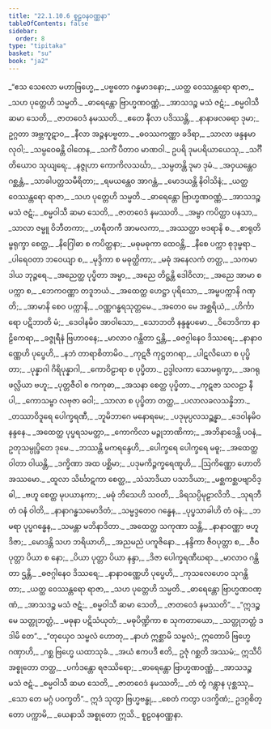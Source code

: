 ```yaml
---
title: "22.1.10.6 စူဠဝနဝဏ္ဏနာ"
tableOfContents: false
sidebar:
  order: 8
type: "tipitaka"
basket: "su"
book: "ja2"
---
```



<DynamicBreadcrumb />

<Division number="1976" book="ja2">

<Paragraph number="3327" type="verses" book="ja2">
_“ဧသ သေလော မဟာဗြဟ္မေ,_  
_ပဗ္ဗတော ဂန္ဓမာဒနော;_  
_ယတ္ထ ဝေဿန္တရော ရာဇာ,_  
_သဟ ပုတ္တေဟိ သမ္မတိ._  

</Paragraph>

</Division>
<Division number="1977" book="ja2">

<Paragraph number="3328" type="verses" book="ja2">
_ဓာရေန္တော ဗြာဟ္မဏဝဏ္ဏံ,_  
_အာသဒဉ္စ မသံ ဇဋံ;_  
_စမ္မဝါသီ ဆမာ သေတိ,_  
_ဇာတဝေဒံ နမဿတိ._  

</Paragraph>

</Division>
<Division number="1978" book="ja2">

<Paragraph number="3329" type="verses" book="ja2">
_ဧတေ နီလာ ပဒိဿန္တိ,_  
_နာနာဖလဓရာ ဒုမာ;_  
ဥဂ္ဂတာ အဗ္ဘကူဋာဝ,_  
_နီလာ အဉ္ဇနပဗ္ဗတာ._  

</Paragraph>

</Division>
<Division number="1979" book="ja2">

<Paragraph number="3330" type="verses" book="ja2">
_ဓဝဿကဏ္ဏာ ခဒိရာ,_  
_သာလာ ဖန္ဒနမာလုဝါ;_  
_သမ္ပဝေဓန္တိ ဝါတေန,_  
_သကိံ ပီတာဝ မာဏဝါ._  

</Paragraph>

</Division>
<Division number="1980" book="ja2">

<Paragraph number="3331" type="verses" book="ja2">
ဥပရိ ဒုမပရိယာယေသု,_  
_သင်္ဂီတိယောဝ သုယျရေ;_  
_နဇ္ဇုဟာ ကောကိလသင်္ဃာ,_  
_သမ္ပတန္တိ ဒုမာ ဒုမံ._  

</Paragraph>

</Division>
<Division number="1981" book="ja2">

<Paragraph number="3332" type="verses" book="ja2">
_အဝှယန္တေဝ ဂစ္ဆန္တံ,_  
_သာခါပတ္တသမီရိတာ;_  
_ရမယန္တေဝ အာဂန္တံ,_  
_မောဒယန္တိ နိဝါသိနံ;_  
_ယတ္ထ ဝေဿန္တရော ရာဇာ,_  
_သဟ ပုတ္တေဟိ သမ္မတိ._  

</Paragraph>

</Division>
<Division number="1982" book="ja2">

<Paragraph number="3333" type="verses" book="ja2">
_ဓာရေန္တော ဗြာဟ္မဏဝဏ္ဏံ,_  
_အာသဒဉ္စ မသံ ဇဋံ;_  
_စမ္မဝါသီ ဆမာ သေတိ,_  
_ဇာတဝေဒံ နမဿတိ._  

</Paragraph>

</Division>
<Division number="1983" book="ja2">

<Paragraph number="3334" type="verses" book="ja2">
_အမ္ဗာ ကပိတ္ထာ ပနသာ,_  
_သာလာ ဇမ္ဗူ ဝိဘီတကာ;_  
_ဟရီတကီ အာမလကာ,_  
_အဿတ္ထာ ဗဒရာနိ စ._  

</Paragraph>

</Division>
<Division number="1984" book="ja2">

<Paragraph number="3335" type="verses" book="ja2">
_စာရုတိမ္ဗရုက္ခာ စေတ္ထ,_  
_နိဂြေါဓာ စ ကပိတ္ထနာ;_  
_မဓုမဓုကာ ထေဝန္တိ,_  
_နီစေ ပက္ကာ စုဒုမ္ဗရာ._  

</Paragraph>

</Division>
<Division number="1985" book="ja2">

<Paragraph number="3336" type="verses" book="ja2">
_ပါရေဝတာ ဘဝေယျာ စ,_  
_မုဒ္ဒိကာ စ မဓုတ္ထိကာ;_  
_မဓုံ အနေလကံ တတ္ထ,_  
_သကမာဒါယ ဘုဉ္ဇရေ._  

</Paragraph>

</Division>
<Division number="1986" book="ja2">

<Paragraph number="3337" type="verses" book="ja2">
_အညေတ္ထ ပုပ္ဖိတာ အမ္ဗာ,_  
_အညေ တိဋ္ဌန္တိ ဒေါဝိလာ;_  
_အညေ အာမာ စ ပက္ကာ စ,_  
_ဘေကဝဏ္ဏာ တဒူဘယံ._  

</Paragraph>

</Division>
<Division number="1987" book="ja2">

<Paragraph number="3338" type="verses" book="ja2">
_အထေတ္ထ ဟေဋ္ဌာ ပုရိသော,_  
_အမ္ဗပက္ကာနိ ဂဏှတိ;_  
_အာမာနိ စေဝ ပက္ကာနိ,_  
_ဝဏ္ဏဂန္ဓရသုတ္တမေ._  

</Paragraph>

</Division>
<Division number="1988" book="ja2">

<Paragraph number="3339" type="verses" book="ja2">
_အတေဝ မေ အစ္ဆရိယံ,_  
_ဟိင်္ကာရော ပဋိဘာတိ မံ;_  
_ဒေဝါနမိဝ အာဝါသော,_  
_သောဘတိ နန္ဒနူပမော._  

</Paragraph>

</Division>
<Division number="1989" book="ja2">

<Paragraph number="3340" type="verses" book="ja2">
_ဝိဘေဒိကာ နာဠိကေရာ,_  
_ခဇ္ဇုရီနံ ဗြဟာဝနေ;_  
_မာလာဝ ဂန္ထိတာ ဌန္တိ,_  
_ဓဇဂ္ဂါနေဝ ဒိဿရေ;_  
_နာနာဝဏ္ဏေဟိ ပုပ္ဖေဟိ,_  
_နဘံ တာရာစိတာမိဝ._  

</Paragraph>

</Division>
<Division number="1990" book="ja2">

<Paragraph number="3341" type="verses" book="ja2">
_ကုဋဇီ ကုဋ္ဌတဂရာ,_  
_ပါဋလိယော စ ပုပ္ဖိတာ;_  
_ပုန္နာဂါ ဂိရိပုန္နာဂါ,_  
_ကောဝိဠာရာ စ ပုပ္ဖိတာ._  

</Paragraph>

</Division>
<Division number="1991" book="ja2">

<Paragraph number="3342" type="verses" book="ja2">
ဥဒ္ဒါလကာ သောမရုက္ခာ,_  
_အဂရုဖလ္လိယာ ဗဟူ;_  
_ပုတ္တဇီဝါ စ ကကုဓာ,_  
_အသနာ စေတ္ထ ပုပ္ဖိတာ._  

</Paragraph>

</Division>
<Division number="1992" book="ja2">

<Paragraph number="3343" type="verses" book="ja2">
_ကုဋဇာ သလဠာ နီပါ,_  
_ကောသမ္ဗာ လဗုဇာ ဓဝါ;_  
_သာလာ စ ပုပ္ဖိတာ တတ္ထ,_  
_ပလာလခလသန္နိဘာ._  

</Paragraph>

</Division>
<Division number="1993" book="ja2">

<Paragraph number="3344" type="verses" book="ja2">
_တဿာဝိဒူရေ ပေါက္ခရဏီ,_  
_ဘူမိဘာဂေ မနောရမေ;_  
_ပဒုမုပ္ပလသဉ္ဆန္နာ,_  
_ဒေဝါနမိဝ နန္ဒနေ._  

</Paragraph>

</Division>
<Division number="1994" book="ja2">

<Paragraph number="3345" type="verses" book="ja2">
_အထေတ္ထ ပုပ္ဖရသမတ္တာ,_  
_ကောကိလာ မဉ္ဇုဘာဏိကာ;_  
_အဘိနာဒေန္တိ ပဝနံ,_  
ဥတုသမ္ပုပ္ဖိတေ ဒုမေ._  

</Paragraph>

</Division>
<Division number="1995" book="ja2">

<Paragraph number="3346" type="verses" book="ja2">
_ဘဿန္တိ မကရန္ဒေဟိ,_  
_ပေါက္ခရေ ပေါက္ခရေ မဓူ;_  
_အထေတ္ထ ဝါတာ ဝါယန္တိ,_  
_ဒက္ခိဏာ အထ ပစ္ဆိမာ;_  
_ပဒုမကိဉ္ဇက္ခရေဏူဟိ,_  
_ဩကိဏ္ဏော ဟောတိ အဿမော._  

</Paragraph>

</Division>
<Division number="1996" book="ja2">

<Paragraph number="3347" type="verses" book="ja2">
_ထူလာ သိင်္ဃာဋကာ စေတ္ထ,_  
_သံသာဒိယာ ပသာဒိယာ;_  
_မစ္ဆကစ္ဆပဗျာဝိဒ္ဓါ,_  
_ဗဟူ စေတ္ထ မုပယာနကာ;_  
_မဓုံ ဘိသေဟိ သဝတိ,_  
_ခိရသပ္ပိမုဠာလိဘိ._  

</Paragraph>

</Division>
<Division number="1997" book="ja2">

<Paragraph number="3348" type="verses" book="ja2">
_သုရဘီ တံ ဝနံ ဝါတိ,_  
_နာနာဂန္ဓသမောဒိတံ;_  
_သမ္မဒ္ဒတေဝ ဂန္ဓေန,_  
_ပုပ္ဖသာခါဟိ တံ ဝနံ;_  
_ဘမရာ ပုပ္ဖဂန္ဓေန,_  
_သမန္တာ မဘိနာဒိတာ._  

</Paragraph>

</Division>
<Division number="1998" book="ja2">

<Paragraph number="3349" type="verses" book="ja2">
_အထေတ္ထ သကုဏာ သန္တိ,_  
_နာနာဝဏ္ဏာ ဗဟူ ဒိဇာ;_  
_မောဒန္တိ သဟ ဘရိယာဟိ,_  
_အညမညံ ပကူဇိနော._  

</Paragraph>

</Division>
<Division number="1999" book="ja2">

<Paragraph number="3350" type="verses" book="ja2">
_နန္ဒိကာ ဇီဝပုတ္တာ စ,_  
_ဇီဝပုတ္တာ ပိယာ စ နော;_  
_ပိယာ ပုတ္တာ ပိယာ နန္ဒာ,_  
_ဒိဇာ ပေါက္ခရဏီဃရာ._  

</Paragraph>

</Division>
<Division number="2000" book="ja2">

<Paragraph number="3351" type="verses" book="ja2">
_မာလာဝ ဂန္ထိတာ ဌန္တိ,_  
_ဓဇဂ္ဂါနေဝ ဒိဿရေ;_  
_နာနာဝဏ္ဏေဟိ ပုပ္ဖေဟိ,_  
_ကုသလေဟေဝ သုဂန္ထိတာ;_  
_ယတ္ထ ဝေဿန္တရော ရာဇာ,_  
_သဟ ပုတ္တေဟိ သမ္မတိ._  

</Paragraph>

</Division>
<Division number="2001" book="ja2">

<Paragraph number="3352" type="verses" book="ja2">
_ဓာရေန္တော ဗြာဟ္မဏဝဏ္ဏံ,_  
_အာသဒဉ္စ မသံ ဇဋံ;_  
_စမ္မဝါသီ ဆမာ သေတိ,_  
_ဇာတဝေဒံ နမဿတိ”._  

</Paragraph>

</Division>
<Division number="2002" book="ja2">

<Paragraph number="3353" type="verses" book="ja2">
_“ဣဒဉ္စ မေ သတ္တုဘတ္တံ,_  
_မဓုနာ ပဋိသံယုတံ;_  
_မဓုပိဏ္ဍိကာ စ သုကတာယော,_  
_သတ္တုဘတ္တံ ဒဒါမိ တေ”._  

</Paragraph>

</Division>
<Division number="2003" book="ja2">

<Paragraph number="3354" type="verses" book="ja2">
_“တုယှေဝ သမ္ဗလံ ဟောတု,_  
_နာဟံ ဣစ္ဆာမိ သမ္ဗလံ;_  
ဣတောပိ ဗြဟ္မေ ဂဏှာဟိ,_  
_ဂစ္ဆ ဗြဟ္မေ ယထာသုခံ._  

</Paragraph>

</Division>
<Division number="2004" book="ja2">

<Paragraph number="3355" book="ja2">
_အယံ ဧကပဒီ ဧတိ,_  
ဥဇုံ ဂစ္ဆတိ အဿမံ;_  
ဣသီပိ အစ္စုတော တတ္ထ,_  
_ပင်္ကဒန္တော ရဇဿိရော;_  
_ဓာရေန္တော ဗြာဟ္မဏဝဏ္ဏံ,_  
_အာသဒဉ္စ မသံ ဇဋံ._  

</Paragraph>

</Division>
<Division number="2005" book="ja2">

<Paragraph number="3356" type="verses" book="ja2">
_စမ္မဝါသီ ဆမာ သေတိ,_  
_ဇာတဝေဒံ နမဿတိ;_  
_တံ တွံ ဂန္တွာန ပုစ္ဆဿု,_  
_သော တေ မဂ္ဂံ ပဝက္ခတိ”._  

</Paragraph>

</Division>
<Division number="2006" book="ja2">

<Paragraph number="3357" book="ja2">
ဣဒံ သုတွာ ဗြဟ္မဗန္ဓု,_  
_စေတံ ကတွာ ပဒက္ခိဏံ;_  
ဥဒဂ္ဂစိတ္တော ပက္ကာမိ,_  
_ယေနာသိ အစ္စုတော ဣသိ._  


</Paragraph>
</Division>

<Paragraph number="3358" type="center" book="ja2">
စူဠဝနဝဏ္ဏနာ.
</Paragraph>